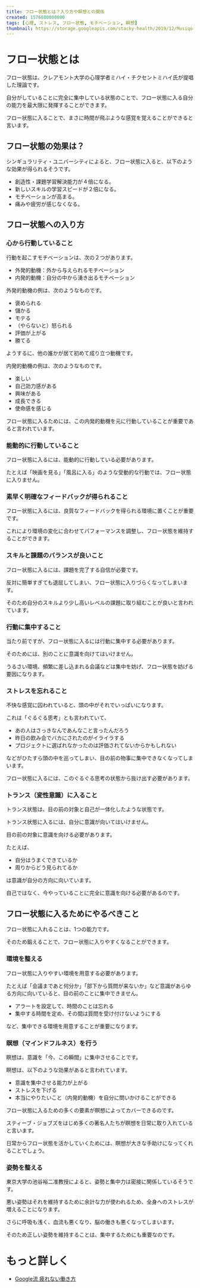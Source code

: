 ```yaml
---
title: フロー状態とは？入り方や瞑想との関係
created: 1576800000000
tags: [心理, ストレス, フロー状態, モチベーション, 瞑想]
thumbnail: https://storage.googleapis.com/stacky-health/2019/12/Musiqo-Guitars.png
---
```


# フロー状態とは

フロー状態は、クレアモント大学の心理学者ミハイ・チクセントミハイ氏が提唱した理論です。

自分がしていることに完全に集中している状態のことで、フロー状態に入る自分の能力を最大限に発揮することができます。

フロー状態に入ることで、まさに時間が飛ぶような感覚を覚えることができると言います。

## フロー状態の効果は？

シンギュラリティ・ユニバーシティによると、フロー状態に入ると、以下のような効果が得られるそうです。

- 創造性・課題学習解決能力が４倍になる。
- 新しいスキルの学習スピードが２倍になる。
- モチベーションが高まる。
- 痛みや疲労が感じなくなる。

## フロー状態への入り方
### 心から行動していること
行動を起こすモチベーションは、次の２つがあります。

- 外発的動機：外から与えられるモチベーション
- 内発的動機：自分の中から湧き出るモチベーション

外発的動機の例は、次のようなものです。

- 褒められる
- 儲かる
- モテる
- （やらないと）怒られる
- 評価が上がる
- 勝てる

ようするに、他の誰かが居て初めて成り立つ動機です。

内発的動機の例は、次のようなものです。

- 楽しい
- 自己効力感がある
- 興味がある
- 成長できる
- 使命感を感じる

フロー状態に入るためには、この内発的動機を元に行動していることが重要であると言われています。

### 能動的に行動していること
フロー状態に入るには、能動的に行動している必要があります。

たとえば「映画を見る」「風呂に入る」のような受動的な行動では、フロー状態に入りません。

### 素早く明確なフィードバックが得られること
フロー状態に入るには、良質なフィードバックを得られる環境に置くことが重要です。

これにより環境の変化に合わせてパフォーマンスを調整し、フロー状態を維持することができます。

### スキルと課題のバランスが良いこと
フロー状態に入るには、課題を完了する自信が必要です。

反対に簡単すぎても退屈してしまい、フロー状態に入りづらくなってしまいます。

そのため自分のスキルより少し高いレベルの課題に取り組むことが良いと言われています。

### 行動に集中すること
当たり前ですが、フロー状態に入るには行動に集中する必要があります。

そのためには、別のことに意識を向けてはいけません。

うるさい環境、頻繁に差し込まれる会議などは集中を妨げ、フロー状態を妨げる要因になります。

### ストレスを忘れること
不快な感覚に囚われていると、頭の中がそれでいっぱいになります。

これは「ぐるぐる思考」とも言われていて、

- あの人はさっきなんであんなこと言ったんだろう
- 昨日の飲み会でバカにされたのがイライラする
- プロジェクトに選ばれなかったのは評価されてないからかもしれない

などがひたすら頭の中を巡ってしまい、目の前の物事に集中できなくなってしまいます。

フロー状態に入るには、このぐるぐる思考の状態から抜け出す必要があります。

### トランス（変性意識）に入ること
トランス状態は、目の前の対象と自己が一体化したような状態です。

トランス状態に入るには、自分に意識が向いてはいけません。

目の前の対象に意識を向ける必要があります。

たとえば、

- 自分はうまくできているか
- 周りからどう見られてるか

は意識が自分の方向に向いています。

自己ではなく、今やっていることに完全に意識を向ける必要があるのです。

## フロー状態に入るためにやるべきこと
フロー状態に入れることは、1つの能力です。

そのため鍛えることで、フロー状態に入りやすくなることができます。

### 環境を整える
フロー状態に入りやすい環境を用意する必要があります。

たとえば「会議まであと何分か」「部下から質問が来ないか」など意識があらゆる方向に向いていると、目の前のことに集中できません。

- アラートを設定して、時間のことは忘れる
- 集中する時間を定め、その間は質問を受け付けないようにする

など、集中できる環境を用意することが重要になります。

### 瞑想（マインドフルネス）を行う
瞑想は、意識を「今、この瞬間」に集中させることです。

瞑想は、以下のような効果があると言われています。

- 意識を集中させる能力が上がる
- ストレスを下げる
- 本当にやりたいこと（内発的動機）を自分に問いかけることができる

フロー状態に入るための多くの要素が瞑想によってカバーできるのです。

スティーブ・ジョブズをはじめ多くの著名人たちが瞑想を日常に取り入れていると言います。

日常からフロー状態を活かしていくためには、瞑想が大きな手助けになってくれることでしょう。

### 姿勢を整える
東京大学の池谷裕二准教授によると、姿勢と集中力は密接に関係しているそうです。

悪い姿勢はそれを維持するために余計な力が使われるため、全身へのストレスが増えることになります。

さらに呼吸も浅く、血流も悪くなり、脳の働きも悪くなってしまいます。

そのため正しい姿勢を維持することは、集中するためにも重要なのです。

# もっと詳しく

- [Google流 疲れない働き方](https://amzn.to/3gnbtWg)

